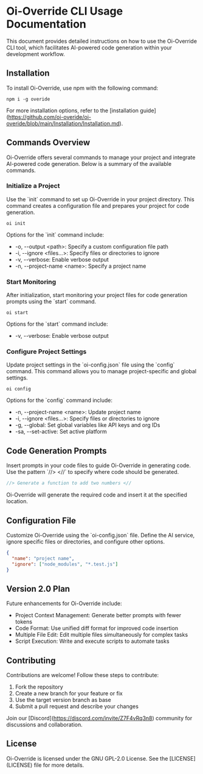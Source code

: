 <div data-type="ainode">
</div>

# Oi-Override CLI Usage Documentation

This document provides detailed instructions on how to use the Oi-Override CLI tool, which facilitates AI-powered code generation within your development workflow.

## Installation

To install Oi-Override, use npm with the following command:

```shell
npm i -g overide
```

For more installation options, refer to the \[installation guide\](https://github.com/oi-overide/oi-overide/blob/main/Installation/Installation.md).

## Commands Overview

Oi-Override offers several commands to manage your project and integrate AI-powered code generation. Below is a summary of the available commands.

### Initialize a Project

Use the \`init\` command to set up Oi-Override in your project directory. This command creates a configuration file and prepares your project for code generation.

<div data-node-id="e8a4eda1-6d46-430c-8576-a22c47ea5f2c" activeindex="0" tabs="Request 1" data-type="custom-request" class="custom-request">
<div tabindex="0" data-type="request-content" class="request-content"><pre data-node-id="b5ef5458-bcc5-412d-be7e-23078aabbbce"><code class="language-shell">oi init</code></pre></div>
</div>

Options for the \`init\` command include:

- \-o, --output &lt;path&gt;: Specify a custom configuration file path
- \-i, --ignore &lt;files...&gt;: Specify files or directories to ignore
- \-v, --verbose: Enable verbose output
- \-n, --project-name &lt;name&gt;: Specify a project name

### Start Monitoring

After initialization, start monitoring your project files for code generation prompts using the \`start\` command.

<div data-node-id="a1fcce2e-6923-44a4-8803-b9223c194e81" activeindex="0" tabs="Request 1" data-type="custom-request" class="custom-request">
<div tabindex="0" data-type="request-content" class="request-content"><pre data-node-id="149bb892-f505-4d7c-a4c7-b05f8568a2a9"><code class="language-shell">oi start</code></pre></div>
</div>

Options for the \`start\` command include:

- \-v, --verbose: Enable verbose output

### Configure Project Settings

Update project settings in the \`oi-config.json\` file using the \`config\` command. This command allows you to manage project-specific and global settings.

<div data-node-id="b9a3e3fe-9c2b-40af-9bbb-c563ad5ed524" activeindex="0" tabs="Request 1" data-type="custom-request" class="custom-request">
<div tabindex="0" data-type="request-content" class="request-content"><pre data-node-id="06aa183b-8b38-438a-a340-089f757fbbc8"><code class="language-shell">oi config</code></pre></div>
</div>

Options for the \`config\` command include:

- \-n, --project-name &lt;name&gt;: Update project name
- \-i, --ignore &lt;files...&gt;: Specify files or directories to ignore
- \-g, --global: Set global variables like API keys and org IDs
- \-sa, --set-active: Set active platform

## Code Generation Prompts

Insert prompts in your code files to guide Oi-Override in generating code. Use the pattern \`//&gt; &lt;//\` to specify where code should be generated.

```javascript
//> Generate a function to add two numbers <//
```

Oi-Override will generate the required code and insert it at the specified location.

## Configuration File

Customize Oi-Override using the \`oi-config.json\` file. Define the AI service, ignore specific files or directories, and configure other options.

```json
{
  "name": "project name",
  "ignore": ["node_modules", "*.test.js"]
}
```

## Version 2.0 Plan

Future enhancements for Oi-Override include:

- Project Context Management: Generate better prompts with fewer tokens
- Code Format: Use unified diff format for improved code insertion
- Multiple File Edit: Edit multiple files simultaneously for complex tasks
- Script Execution: Write and execute scripts to automate tasks

## Contributing

Contributions are welcome! Follow these steps to contribute:

1. Fork the repository
2. Create a new branch for your feature or fix
3. Use the target version branch as base
4. Submit a pull request and describe your changes

Join our \[Discord\](https://discord.com/invite/Z7F4vRq3n8) community for discussions and collaboration.

## License

Oi-Override is licensed under the GNU GPL-2.0 License. See the \[LICENSE\](LICENSE) file for more details.